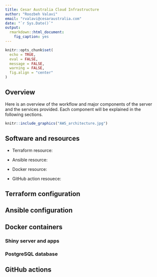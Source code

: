 ```yaml
---
title: Cesar Australia Cloud Infrastructure
author: "Roozbeh Valavi"
email: "rvalavi@cesaraustralia.com"
date: "`r Sys.Date()`"
output: 
  rmarkdown::html_document:
    fig_caption: yes
---
```


```r
knitr::opts_chunk$set(
  echo = TRUE,
  eval = FALSE,
  message = FALSE,
  warning = FALSE,
  fig.align = "center"
)
```

## Overview

Here is an overview of the workflow and major components of the server and the services provided. Each component will be explained in the following sections.

```r
knitr::include_graphics("AWS_architecture.jpg")
```

## Software and resources

- Terraform resource: 

- Ansible resource:

- Docker resource:

- GitHub action resouece:


## Terraform configuration

## Ansible configuration


## Docker containers

### Shiny server and apps


### PostgreSQL database

## GitHub actions